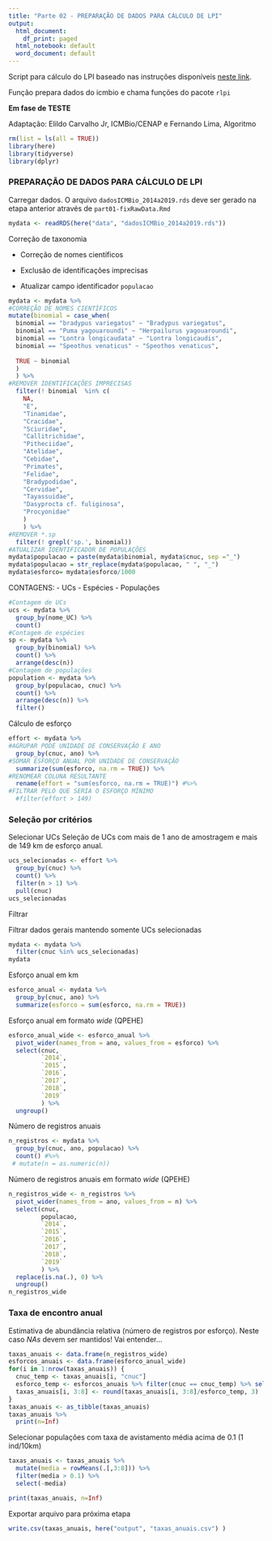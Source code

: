 ```yaml
---
title: "Parte 02 - PREPARAÇÃO DE DADOS PARA CÁLCULO DE LPI"
output:
  html_document:
    df_print: paged
  html_notebook: default
  word_document: default
---
```


Script para cálculo do LPI baseado nas instruções disponíveis [neste link](https://github.com/Zoological-Society-of-London/rlpi).

Função prepara dados do icmbio e chama funções do pacote `rlpi`

**Em fase de TESTE**

Adaptação: Elildo Carvalho Jr, ICMBio/CENAP e Fernando Lima, Algoritmo

```r
rm(list = ls(all = TRUE))
library(here)
library(tidyverse)
library(dplyr)
```

### PREPARAÇÃO DE DADOS PARA CÁLCULO DE LPI

Carregar dados. O arquivo `dadosICMBio_2014a2019.rds` deve ser gerado na etapa anterior através de `part01-fixRawData.Rmd`

```r
mydata <- readRDS(here("data", "dadosICMBio_2014a2019.rds"))
```

Correção de taxonomia

-   Correção de nomes científicos

-   Exclusão de identificações imprecisas

-   Atualizar campo identificador `populacao`

```r
mydata <- mydata %>%
#CORREÇÃO DE NOMES CIENTÍFICOS
mutate(binomial = case_when(
  binomial == "bradypus variegatus" ~ "Bradypus variegatus",
  binomial == "Puma yagouaroundi" ~ "Herpailurus yagouaroundi",
  binomial == "Lontra longicaudata" ~ "Lontra longicaudis",
  binomial == "Speothus venaticus" ~ "Speothos venaticus",
  
  TRUE ~ binomial
  )
  ) %>%
#REMOVER IDENTIFICAÇÕES IMPRECISAS
  filter(! binomial  %in% c(
    NA,
    "E",
    "Tinamidae",
    "Cracidae",
    "Sciuridae",
    "Callitrichidae",
    "Pitheciidae",
    "Atelidae",
    "Cebidae",
    "Primates",
    "Felidae",
    "Bradypodidae",
    "Cervidae",
    "Tayassuidae",
    "Dasyprocta cf. fuliginosa",
    "Procyonidae"
    )
    ) %>%
#REMOVER *.sp
  filter(! grepl('sp.', binomial))
#ATUALIZAR IDENTIFICADOR DE POPULAÇÕES
mydata$populacao = paste(mydata$binomial, mydata$cnuc, sep ="_")
mydata$populacao = str_replace(mydata$populacao, " ", "_")
mydata$esforco= mydata$esforco/1000
```

CONTAGENS:
- UCs
- Espécies
- Populações
```r
#Contagem de UCs
ucs <- mydata %>%
  group_by(nome_UC) %>%
  count()
#Contagem de espécies
sp <- mydata %>%
  group_by(binomial) %>%
  count() %>%
  arrange(desc(n))
#Contagem de populações
population <- mydata %>%
  group_by(populacao, cnuc) %>%
  count() %>%
  arrange(desc(n)) %>%
  filter()
```

Cálculo de esforço

```r
effort <- mydata %>%
#AGRUPAR PODE UNIDADE DE CONSERVAÇÃO E ANO
  group_by(cnuc, ano) %>%
#SOMAR ESFORÇO ANUAL POR UNIDADE DE CONSERVAÇÃO
  summarize(sum(esforco, na.rm = TRUE)) %>%
#RENOMEAR COLUNA RESULTANTE
  rename(effort = "sum(esforco, na.rm = TRUE)") #%>%
#FILTRAR PELO QUE SERIA O ESFORÇO MÍNIMO
  #filter(effort > 149)
```

### Seleção por critérios

Selecionar UCs Seleção de UCs com mais de 1 ano de amostragem e mais de 149 km de esforço anual.

```r
ucs_selecionadas <- effort %>%
  group_by(cnuc) %>% 
  count() %>%
  filter(n > 1) %>%
  pull(cnuc)
ucs_selecionadas
```

Filtrar

Filtrar dados gerais mantendo somente UCs selecionadas

```r
mydata <- mydata %>%
  filter(cnuc %in% ucs_selecionadas)
mydata
```

Esforço anual em km

```r
esforco_anual <- mydata %>%
  group_by(cnuc, ano) %>%
  summarize(esforco = sum(esforco, na.rm = TRUE))
```

Esforço anual em formato *wide* (QPEHE)

```r
esforco_anual_wide <- esforco_anual %>%
  pivot_wider(names_from = ano, values_from = esforco) %>%
  select(cnuc,
         `2014`,
         `2015`,
         `2016`,
         `2017`,
         `2018`,
         `2019`
         ) %>%
  ungroup()
```

Número de registros anuais

```r
n_registros <- mydata %>%
  group_by(cnuc, ano, populacao) %>%
  count() #%>%
 # mutate(n = as.numeric(n))
```

Número de registros anuais em formato *wide* (QPEHE)

```r
n_registros_wide <- n_registros %>%
  pivot_wider(names_from = ano, values_from = n) %>%
  select(cnuc,
         populacao,
         `2014`,
         `2015`,
         `2016`,
         `2017`,
         `2018`,
         `2019`
         ) %>%
  replace(is.na(.), 0) %>%
  ungroup()
n_registros_wide
```

### Taxa de encontro anual

Estimativa de abundância relativa (número de registros por esforço). Neste caso *NAs* devem ser mantidos! Vai entender...

```r
taxas_anuais <- data.frame(n_registros_wide)
esforcos_anuais <- data.frame(esforco_anual_wide)
for(i in 1:nrow(taxas_anuais)) {
  cnuc_temp <- taxas_anuais[i, "cnuc"]
  esforco_temp <- esforcos_anuais %>% filter(cnuc == cnuc_temp) %>% select(-cnuc)
  taxas_anuais[i, 3:8] <- round(taxas_anuais[i, 3:8]/esforco_temp, 3)
}
taxas_anuais <- as_tibble(taxas_anuais)
taxas_anuais %>%
  print(n=Inf)
```

Selecionar populações com taxa de avistamento média acima de 0.1 (1 ind/10km)

```r
taxas_anuais <- taxas_anuais %>%
  mutate(media = rowMeans(.[,3:8])) %>%
  filter(media > 0.1) %>%
  select(-media)

print(taxas_anuais, n=Inf)
```

Exportar arquivo para próxima etapa

```r
write.csv(taxas_anuais, here("output", "taxas_anuais.csv") )
```